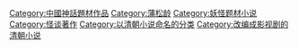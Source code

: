 [[Category:中國神話題材作品|Category:中國神話題材作品]]
[[Category:蒲松龄|Category:蒲松龄]][[Category:妖怪题材小说|Category:妖怪题材小说]]
[[Category:怪谈著作|Category:怪谈著作]]
[[Category:以清朝小说命名的分类|Category:以清朝小说命名的分类]]
[[Category:改编成影视剧的清朝小说|Category:改编成影视剧的清朝小说]]